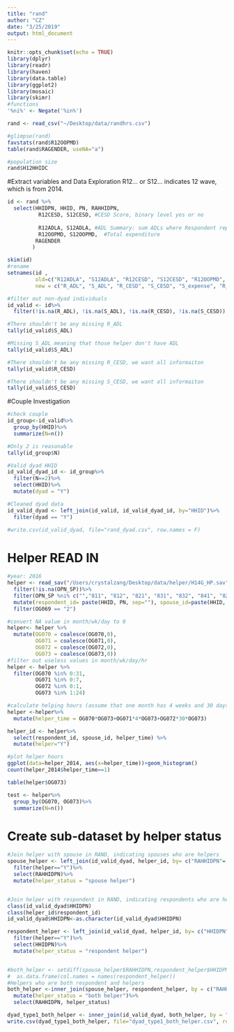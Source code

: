```yaml
---
title: "rand"
author: "CZ"
date: "3/25/2019"
output: html_document
---
```


```r
knitr::opts_chunk$set(echo = TRUE)
library(dplyr)
library(readr)
library(haven)
library(data.table)
library(ggplot2)
library(mosaic)
library(skimr)
#functions
'%ni%' <- Negate('%in%')
```

```r
rand <- read_csv("~/Desktop/data/randhrs.csv")

#glimpse(rand)
favstats(rand$R12OOPMD)
table(rand$RAGENDER, useNA="a")

#population size
rand$H12HHIDC


```


#Extract variables and Data Exploration
R12... or S12... indicates 12 wave, which is from 2014. 
```r
id <- rand %>%
  select(HHIDPN, HHID, PN, RAHHIDPN,
          R12CESD, S12CESD, #CESD Score, binary level yes or no
         
          R12ADLA, S12ADLA, #ADL Summary: sum ADLs where Respondent reports any difficulty
          R12OOPMD, S12OOPMD,  #Total expenditure
         RAGENDER
        )

skim(id)
#rename
setnames(id ,
         old=c("R12ADLA", "S12ADLA", "R12CESD", "S12CESD", "R12OOPMD", "S12OOPMD", "RAGENDER"),
         new = c("R_ADL", "S_ADL", "R_CESD", "S_CESD", "S_expense", "R_expense", "sex"))

#filter out non-dyad individuals
id_valid <- id%>%
  filter(!is.na(R_ADL), !is.na(S_ADL), !is.na(R_CESD), !is.na(S_CESD))

#There shouldn't be any missing R_ADL
tally(id_valid$S_ADL)

#Missing S_ADL meaning that those helper don't have ADL
tally(id_valid$S_ADL)

#There shouldn't be any missing R_CESD, we want all informaiton
tally(id_valid$R_CESD)

#There shouldn't be any missing S_CESD, we want all informaiton
tally(id_valid$S_CESD)
```

#Couple Investigation
```r
#check couple
id_group<-id_valid%>%
  group_by(HHID)%>%
  summarize(N=n())

#Only 2 is reasonable
tally(id_group$N)

#Valid dyad HHID 
id_valid_dyad_id <- id_group%>%
  filter(N==2)%>%
  select(HHID)%>%
  mutate(dyad = "Y")

#Cleaned dyad data
id_valid_dyad <- left_join(id_valid, id_valid_dyad_id, by="HHID")%>%
  filter(dyad == "Y")

#write.csv(id_valid_dyad, file="rand_dyad.csv", row.names = F)
```

# Helper READ IN
```r
#year: 2016
helper <- read_sav("/Users/crystalzang/Desktop/data/helper/H14G_HP.sav", encoding = NULL, user_na = FALSE)%>%
  filter(!is.na(OPN_SP))%>%
  filter(OPN_SP %ni% c("","811", "812", "821", "831", "832", "841", "822"))%>%
  mutate(respondent_id= paste(HHID, PN, sep=""), spouse_id=paste(HHID, OPN_SP, sep=""))%>%
  filter(OG069 == "2")

#convert NA value in month/wk/day to 0 
helper<- helper %>%
  mutate(OG070 = coalesce(OG070,0),
         OG071 = coalesce(OG071,0),
         OG072 = coalesce(OG072,0),
         OG073 = coalesce(OG073,0))
#filter out useless values in month/wk/day/hr
helper <- helper %>%
  filter(OG070 %in% 0:31,
         OG071 %in% 0:7,
         OG072 %in% 0:1,
         OG073 %in% 1:24)

#calculate helping hours (assume that one month has 4 weeks and 30 days)
helper <-helper%>%
  mutate(helper_time = OG070*OG073+OG071*4*OG073+OG072*30*OG073)

helper_id <- helper%>%
  select(respondent_id, spouse_id, helper_time) %>% 
  mutate(helper="Y")
```

```r
#plot helper hours
ggplot(data=helper_2014, aes(x=helper_time))+geom_histogram()
count(helper_2014$helper_time==1)

table(helper$OG073)

test <- helper%>%
  group_by(OG070, OG073)%>%
  summarize(N=n())
```


# Create sub-dataset by helper status
```r
#Join helper with spouse in RAND, indicating spouses who are helpers
spouse_helper <- left_join(id_valid_dyad, helper_id, by= c("RAHHIDPN"= "respondent_id"))%>%
  filter(helper=="Y")%>%
  select(RAHHIDPN)%>%
  mutate(helper_status = "spouse helper")


#Join helper with respondent in RAND, indicating respondents who are helpers
class(id_valid_dyad$HHIDPN)
class(helper_id$respondent_id)
id_valid_dyad$HHIDPN<-as.character(id_valid_dyad$HHIDPN)

respondent_helper <- left_join(id_valid_dyad, helper_id, by= c("HHIDPN"= "respondent_id"))%>%
  filter(helper=="Y")%>%
  select(HHIDPN)%>%
  mutate(helper_status = "respondent helper")


#both_helper <- setdiff(spouse_helper$RAHHIDPN,respondent_helper$HHIDPN)%>%
#  as.data.frame(col.names = names(respondent_helper))
#Helpers who are both respondent and helpers
both_helper <-inner_join(spouse_helper, respondent_helper, by = c("RAHHIDPN"= "HHIDPN"))%>%
  mutate(helper_status = "both helper")%>%
  select(RAHHIDPN, helper_status)

```


```r
dyad_type1_both_helper <- inner_join(id_valid_dyad, both_helper, by = "RAHHIDPN")
write.csv(dyad_type1_both_helper, file="dyad_type1_both_helper.csv", row.names = F)


```


